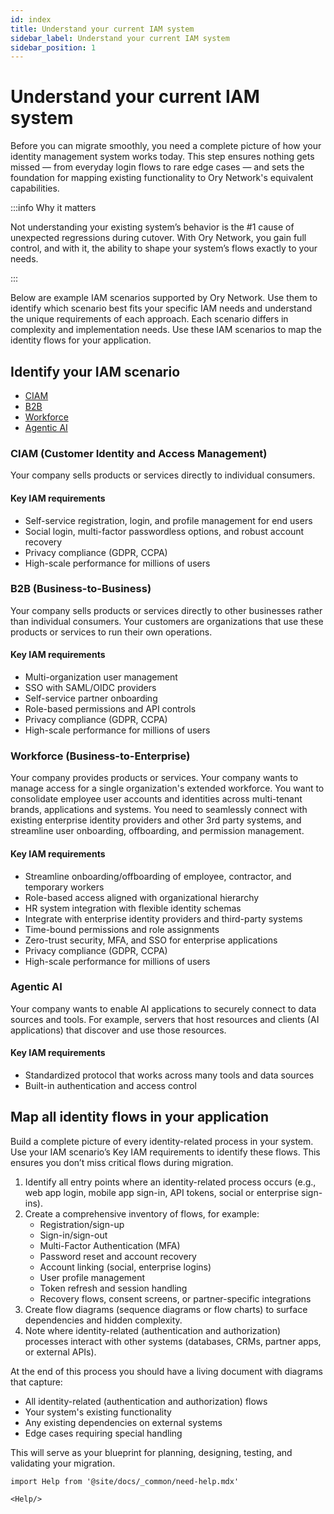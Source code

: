 ```yaml
---
id: index
title: Understand your current IAM system
sidebar_label: Understand your current IAM system
sidebar_position: 1
---
```

# Understand your current IAM system

Before you can migrate smoothly, you need a complete picture of how your identity management system works today. This step ensures 
nothing gets missed — from everyday login flows to rare edge cases — and sets the foundation for mapping existing functionality to 
Ory Network's equivalent capabilities.

:::info Why it matters

Not understanding your existing system’s behavior is the #1 cause of unexpected regressions during cutover. With Ory Network, you 
gain full control, and with it, the ability to shape your system’s flows exactly to your needs.

:::

Below are example IAM scenarios supported by Ory Network. Use them to identify which scenario best fits your specific IAM needs and 
understand the unique requirements of each approach. Each scenario differs in complexity and implementation needs. Use these IAM 
scenarios to map the identity flows for your application.

## Identify your IAM scenario
- [CIAM](#ciam-customer-identity-and-access-management)
- [B2B](#b2b-business-to-business)
- [Workforce](#workforce-business-to-enterprise)
- [Agentic AI](#agentic-ai)


### CIAM (Customer Identity and Access Management)

Your company sells products or services directly to individual consumers.

#### Key IAM requirements
- Self-service registration, login, and profile management for end users
- Social login, multi-factor passwordless options, and robust account recovery
- Privacy compliance (GDPR, CCPA)
- High-scale performance for millions of users

### B2B (Business-to-Business)

Your company sells products or services directly to other businesses rather than individual consumers. Your customers are organizations 
that use these products or services to run their own operations.

#### Key IAM requirements

- Multi-organization user management
- SSO with SAML/OIDC providers
- Self-service partner onboarding
- Role-based permissions and API controls
- Privacy compliance (GDPR, CCPA)
- High-scale performance for millions of users

### Workforce (Business-to-Enterprise)

Your company provides products or services. Your company wants to manage access for a single organization's extended workforce. You want to 
consolidate employee user accounts and identities across multi-tenant brands, applications and systems. You need to seamlessly connect with 
existing enterprise identity providers and other 3rd party systems, and streamline user onboarding, offboarding, and permission management. 

#### Key IAM requirements
- Streamline onboarding/offboarding of employee, contractor, and temporary workers
- Role-based access aligned with organizational hierarchy
- HR system integration with flexible identity schemas
- Integrate with enterprise identity providers and third-party systems
- Time-bound permissions and role assignments
- Zero-trust security, MFA, and SSO for enterprise applications
- Privacy compliance (GDPR, CCPA)
- High-scale performance for millions of users

### Agentic AI

Your company wants to enable AI applications to securely connect to data sources and tools. For example, servers that host resources and
clients (AI applications) that discover and use those resources. 

#### Key IAM requirements
- Standardized protocol that works across many tools and data sources
- Built-in authentication and access control

## Map all identity flows in your application

Build a complete picture of every identity-related process in your system. Use your IAM scenario’s Key IAM requirements to identify 
these flows. This ensures you don’t miss critical flows during migration.

1. Identify all entry points where an identity-related process occurs (e.g., web app login, mobile app sign-in, API tokens, social or enterprise sign-ins).
1. Create a comprehensive inventory of flows, for example:
    - Registration/sign-up
    - Sign-in/sign-out
    - Multi-Factor Authentication (MFA)
    - Password reset and account recovery
    - Account linking (social, enterprise logins)
    - User profile management
    - Token refresh and session handling
    - Recovery flows, consent screens, or partner-specific integrations
1. Create flow diagrams (sequence diagrams or flow charts) to surface dependencies and hidden complexity.
1. Note where identity-related (authentication and authorization) processes interact with other systems (databases, CRMs, partner apps, or external APIs).

At the end of this process you should have a living document with diagrams that capture:

- All identity-related (authentication and authorization) flows
- Your system's existing functionality
- Any existing dependencies on external systems
- Edge cases requiring special handling

This will serve as your blueprint for planning, designing, testing, and validating your migration.

```mdx-code-block
import Help from '@site/docs/_common/need-help.mdx'

<Help/>
```